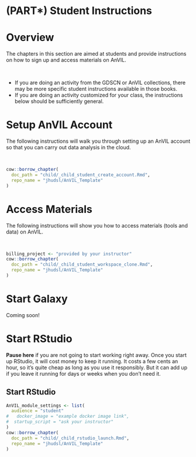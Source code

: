 # (PART\*) Student Instructions {-}

# Overview {#student-instructions}

The chapters in this section are aimed at students and provide instructions on how to sign up and access materials on AnVIL.

<br>

- If you are doing an activity from the GDSCN or AnVIL collections, there may be more specific student instructions available in those books.
- If you are doing an activity customized for your class, the instructions below should be sufficiently general.

# Setup AnVIL Account {#student-account-setup}

The following instructions will walk you through setting up an AnVIL account so that you can carry out data analysis in the cloud.

<br>

:::: {.borrowed_chunk}
```r
cow::borrow_chapter(
  doc_path = "child/_child_student_create_account.Rmd",
  repo_name = "jhudsl/AnVIL_Template"
)
```
::::

# Access Materials {#student-clone-workspace}

The following instructions will show you how to access materials (tools and data) on AnVIL.

<br>

:::: {.borrowed_chunk}
```r
billing_project <- "provided by your instructor"
cow::borrow_chapter(
  doc_path = "child/_child_student_workspace_clone.Rmd",
  repo_name = "jhudsl/AnVIL_Template"
)
```
::::

# Start Galaxy

Coming soon!

# Start RStudio {#student-start-RStudio}

:::{.warning}
**Pause here** if you are not going to start working right away.  Once you start up RStudio, it will cost money to keep it running.  It costs a few cents an hour, so it's quite cheap as long as you use it responsibly.  But it can add up if you leave it running for days or weeks when you don't need it.
:::

## Start RStudio 

```r
AnVIL_module_settings <- list(
  audience = "student"
#   docker_image = "example docker image link",
#  startup_script = "ask your instructor"
)
cow::borrow_chapter(
  doc_path = "child/_child_rstudio_launch.Rmd",
  repo_name = "jhudsl/AnVIL_Template"
)
```
